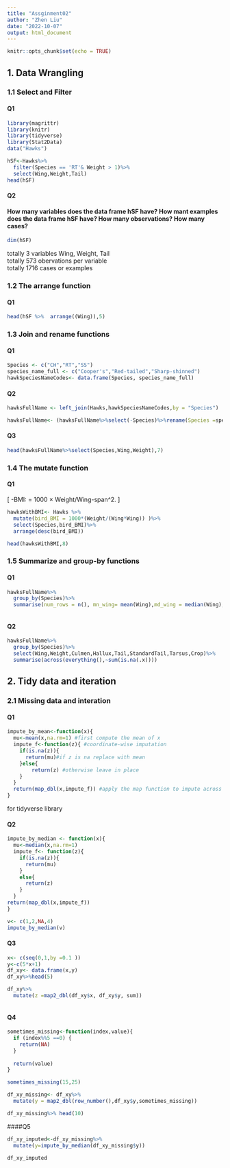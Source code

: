 ```yaml
---
title: "Assginment02"
author: "Zhen Liu"
date: "2022-10-07"
output: html_document
---
```


```r
knitr::opts_chunk$set(echo = TRUE)
```

## 1. Data Wrangling 
### 1.1 Select and Filter 
#### Q1
```r

library(magrittr)
library(knitr)
library(tidyverse)
library(Stat2Data)
data("Hawks")
```


```r
hSF<-Hawks%>%
  filter(Species == 'RT'& Weight > 1)%>%
  select(Wing,Weight,Tail)
head(hSF)
```
#### Q2 
#### How many variables does the data frame hSF have? How mant examples does the data frame hSF have? How many observations? How many cases?

```r

dim(hSF)
```

totally 3 variables Wing, Weight, Tail\
totally 573 obervations per variable\
totally 1716 cases or examples

### 1.2 The arrange function

#### Q1

```r
head(hSF %>%  arrange((Wing)),5)

```
### 1.3 Join and rename functions 

#### Q1

```r
Species <- c("CH","RT","SS")
species_name_full <- c("Cooper's","Red-tailed","Sharp-shinned")
hawkSpeciesNameCodes<- data.frame(Species, species_name_full)
```

#### Q2
```r
hawksFullName <- left_join(Hawks,hawkSpeciesNameCodes,by = "Species")

hawksFullName<- (hawksFullName%>%select(-Species)%>%rename(Species =species_name_full ))

```
#### Q3
```r
head(hawksFullName%>%select(Species,Wing,Weight),7)
```
### 1.4 The mutate function
#### Q1 
\[
\Bird-BMI: = 1000 × Weight/Wing-span^2.
\]

```r
hawksWithBMI<- Hawks %>%
  mutate(bird_BMI = 1000*(Weight/(Wing*Wing)) )%>%
  select(Species,bird_BMI)%>%
  arrange(desc(bird_BMI))

head(hawksWithBMI,8)
```

### 1.5 Summarize and group-by functions
#### Q1 


```r
hawksFullName%>%
  group_by(Species)%>%
  summarise(num_rows = n(), mn_wing= mean(Wing),md_wing = median(Wing), t_mn_wing = mean(Wing,trim = 0.1),b_wt_ratio= max(Wing/Tail))



```
#### Q2

```r

hawksFullName%>%
  group_by(Species)%>%
  select(Wing,Weight,Culmen,Hallux,Tail,StandardTail,Tarsus,Crop)%>%
  summarise(across(everything(),~sum(is.na(.x))))

```

## 2. Tidy data and iteration
### 2.1 Missing data and interation
#### Q1

```r
impute_by_mean<-function(x){ 
  mu<-mean(x,na.rm=1) #first compute the mean of x 
  impute_f<-function(z){ #coordinate-wise imputation
    if(is.na(z)){ 
      return(mu)#if z is na replace with mean 
    }else{ 
        return(z) #otherwise leave in place
    }
  } 
  return(map_dbl(x,impute_f)) #apply the map function to impute across vector
}

```

for tidyverse library 

#### Q2

```r
impute_by_median <- function(x){
  mu<-median(x,na.rm=1)
  impute_f<- function(z){
    if(is.na(z)){
      return(mu)
    }
    else{
      return(z)
    }
  }
return(map_dbl(x,impute_f))
}
```
```r
v<- c(1,2,NA,4)
impute_by_median(v)
```
#### Q3

```r
x<- c(seq(0,1,by =0.1 ))
y<-c(5*x+1)
df_xy<- data.frame(x,y)
df_xy%>%head(5)
```
```r

df_xy%>%
  mutate(z =map2_dbl(df_xy$x, df_xy$y, sum))



```

#### Q4
```r

sometimes_missing<-function(index,value){
  if (index%%5 ==0) {
    return(NA)
  }
 
  return(value)
}

sometimes_missing(15,25)

```
```r



df_xy_missing<- df_xy%>%
  mutate(y = map2_dbl(row_number(),df_xy$y,sometimes_missing))

df_xy_missing%>% head(10)

```
####Q5

```r



df_xy_imputed<-df_xy_missing%>%
  mutate(y=impute_by_median(df_xy_missing$y))
  
df_xy_imputed

```

